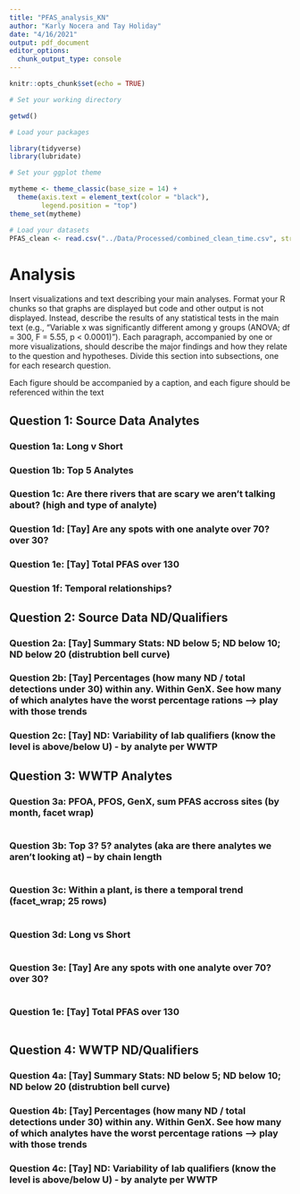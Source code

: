 ```yaml
---
title: "PFAS_analysis_KN"
author: "Karly Nocera and Tay Holiday"
date: "4/16/2021"
output: pdf_document
editor_options: 
  chunk_output_type: console
---
```


```r
knitr::opts_chunk$set(echo = TRUE)
```

```r
# Set your working directory

getwd()

# Load your packages

library(tidyverse)
library(lubridate)

# Set your ggplot theme

mytheme <- theme_classic(base_size = 14) +
  theme(axis.text = element_text(color = "black"), 
        legend.position = "top")
theme_set(mytheme)

# Load your datasets
PFAS_clean <- read.csv("../Data/Processed/combined_clean_time.csv", stringsAsFactors = TRUE)

```


# Analysis

Insert visualizations and text describing your main analyses. Format your R chunks so that graphs are displayed but code and other output is not displayed. Instead, describe the results of any statistical tests in the main text (e.g., "Variable x was significantly different among y groups (ANOVA; df = 300, F = 5.55, p < 0.0001)"). Each paragraph, accompanied by one or more visualizations, should describe the major findings and how they relate to the question and hypotheses. Divide this section into subsections, one for each research question.

Each figure should be accompanied by a caption, and each figure should be referenced within the text




## Question 1: Source Data Analytes

### Question 1a: Long v Short


### Question 1b: Top 5 Analytes


### Question 1c: Are there rivers that are scary we aren't talking about? (high and type of analyte)


### Question 1d: [Tay] Are any spots with one analyte over 70? over 30?


### Question 1e: [Tay] Total PFAS over 130


### Question 1f: Temporal relationships?








## Question 2: Source Data ND/Qualifiers

### Question 2a: [Tay] Summary Stats: ND below 5; ND below 10; ND below 20 (distrubtion bell curve)


### Question 2b: [Tay] Percentages (how many ND / total detections under 30) within any. Within GenX. See how many of which analytes have the worst percentage rations --> play with those trends


### Question 2c: [Tay] ND: Variability of lab qualifiers (know the level is above/below U) - by analyte per WWTP






## Question 3: WWTP Analytes

### Question 3a: PFOA, PFOS, GenX, sum PFAS accross sites (by month, facet wrap)

```r



```


### Question 3b: Top 3? 5? analytes (aka are there analytes we aren't looking at) -- by chain length
```r


```


### Question 3c: Within a plant, is there a temporal trend (facet_wrap; 25 rows)
```r

```


### Question 3d: Long vs Short

```r



```

### Question 3e: [Tay] Are any spots with one analyte over 70? over 30?

```r

```

### Question 1e: [Tay] Total PFAS over 130

```r

```









## Question 4: WWTP ND/Qualifiers

### Question 4a: [Tay] Summary Stats: ND below 5; ND below 10; ND below 20 (distrubtion bell curve)


### Question 4b: [Tay] Percentages (how many ND / total detections under 30) within any. Within GenX. See how many of which analytes have the worst percentage rations --> play with those trends


### Question 4c: [Tay] ND: Variability of lab qualifiers (know the level is above/below U) - by analyte per WWTP


